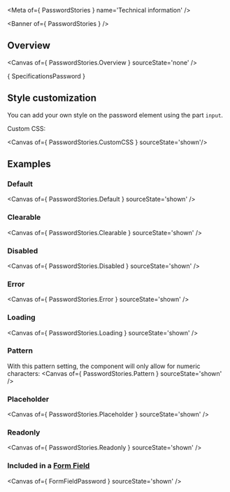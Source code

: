 
<Meta of={ PasswordStories } name='Technical information' />

<Banner of={ PasswordStories } />

## Overview

<Canvas of={ PasswordStories.Overview } sourceState='none' />

<Markdown>{ SpecificationsPassword }</Markdown>

## Style customization

You can add your own style on the password element using the part `input`.

Custom CSS:

<Canvas of={ PasswordStories.CustomCSS } sourceState='shown'/>

## Examples

### Default

<Canvas of={ PasswordStories.Default } sourceState='shown' />

### Clearable

<Canvas of={ PasswordStories.Clearable } sourceState='shown' />

### Disabled

<Canvas of={ PasswordStories.Disabled } sourceState='shown' />

### Error

<Canvas of={ PasswordStories.Error } sourceState='shown' />

### Loading

<Canvas of={ PasswordStories.Loading } sourceState='shown' />

### Pattern
With this pattern setting, the component will only allow for numeric characters:
<Canvas of={ PasswordStories.Pattern } sourceState='shown' />

### Placeholder

<Canvas of={ PasswordStories.Placeholder } sourceState='shown' />

### Readonly

<Canvas of={ PasswordStories.Readonly } sourceState='shown' />

### Included in a [**Form Field**](?path=/docs/ods-components-form-elements-form-field--technical-information)
<Canvas of={ FormFieldPassword } sourceState='shown' />
